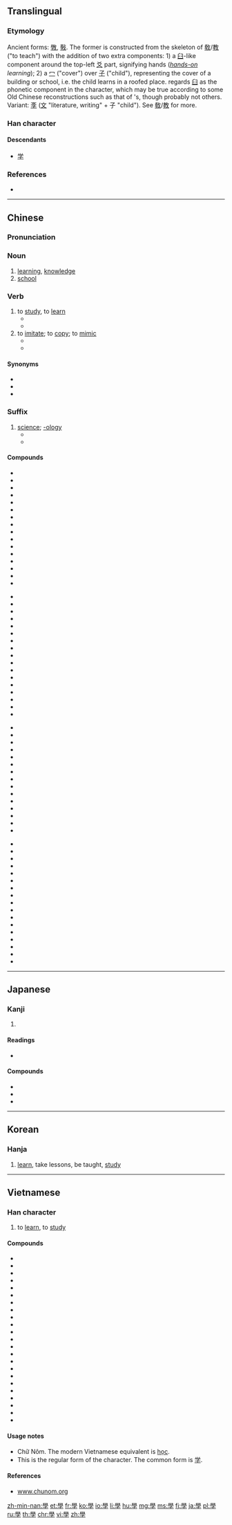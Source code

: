 {{also|学}}
==Translingual==
{{stroke order|type=animate}}
{{stroke order|type=alternative}}<!-- Are these traditional/modern, in some order? Check at commons too. -->

===Etymology===
{{Han etyl}}
Ancient forms: [[斆]], [[斅]]. The former is constructed from the skeleton of [[敎]]/[[教]] ("to teach") with the addition of two extra components: 1) a [[臼]]-like component around the top-left [[爻]] part, signifying hands (''[[hands-on]] learning''); 2) a [[冖]] ("cover") over [[子]] ("child"), representing the cover of a building or school, i.e. the child learns in a roofed place. ''{{w|Shuowen}}'' regards [[臼]] as the phonetic component in the character, which may be true according to some Old Chinese reconstructions such as that of {{w|Pan Wuyun}}'s, though probably not others. Variant: [[斈]] ([[文]] "literature, writing" + 子 "child"). See [[敎]]/[[教]] for more.

===Han character===
{{Han char|rn=39|rad=子|as=13|sn=16|four=77407|canj=HBND|ids=⿱𦥯子}}

====Descendants====
* [[学]]

===References===
* {{Han ref|kx=0280.280|dkj=07033|dj=0549.270|hdz=21019.110|uh=5B78|ud=23416|bh=BEC7|bd=48839}}

----

==Chinese==
{{zh-forms|s=学}}

===Pronunciation===
{{zh-pron
|m=xué
|c=hok6
|h=pfs=ho̍k
|mn=o̍h/ha̍k
|mn_note=o̍h - vernacular, ha̍k - literary
|mn-t=oh8/hag8
|mn-t_note=oh8 - vernacular, hag8 - literary
|md=hŏk
|w=
|mc=y
|oc=y
|ma=zh-xué.ogg
|cat=n
}}

===Noun===
{{zh-noun}}

# [[learning]], [[knowledge]]
# [[school]]

===Verb===
{{zh-verb}}

# to [[study]], to [[learn]]
#* {{zh-x|我 父母親 希望 我 學 醫，但是 我 不 願意|My parents hoped I would '''study''' medicine, but I didn't want to.}}
#* {{zh-x|我 打算 學 攝影。|I plan to learn photography.}}
# to [[imitate]]; to [[copy]]; to [[mimic]]
#* {{zh-x|我 妹妹 什麼 都 學 我。|My little sister likes to '''copy''' everything I do.}}
#* {{zh-x|鸚鵡 學 人 語。|Parrots '''imitate''' human speech.}}

====Synonyms====
* {{zh-l|學習|xuéxí|to study, to learn}}
* {{zh-l|讀書|dúshū|to study}}
* {{zh-l|唸書|niànshū|(slang) to study}}

===Suffix===
{{zh-suf}}

# [[science]]; [[-ology]]
#* {{zh-x|化學|chemistry}}
#* {{zh-x|生物學|biology}}

====Compounds====
{{rel-top4}}
* {{zh-l|學報}}
* {{zh-l|學步}}
* {{zh-l|學部}}
* {{zh-l|學潮}}
* {{zh-l|學而不厭}}
* {{zh-l|學閥}}
* {{zh-l|學費}}
* {{zh-l|學分}}
* {{zh-l|學風}}
* {{zh-l|學府}}
* {{zh-l|學富五車}}
* {{zh-l|學好}}
* {{zh-l|學壞}}
* {{zh-l|學會|tr=xuéhuì}}
* {{zh-l|學級}}
* {{zh-l|學籍}}
{{rel-mid4}}
* {{zh-l|學界}}
* {{zh-l|學究}}
* {{zh-l|學科|tr=xuékē}}
* {{zh-l|學理}}
* {{zh-l|學力}}
* {{zh-l|學歷}}
* {{zh-l|學齡}}
* {{zh-l|學路}}
* {{zh-l|學名}}
* {{zh-l|學年}}
* {{zh-l|學派}}
* {{zh-l|學期|tr=xuéqī}}
* {{zh-l|學前班}}
* {{zh-l|學前教育}}
* {{zh-l|學前期}}
* {{zh-l|學區}}
* {{zh-l|學舌}}
{{rel-mid4}}
* {{zh-l|學生|tr=xuéshēng}}
* {{zh-l|學生會}}
* {{zh-l|學生腔}}
* {{zh-l|學識}}
* {{zh-l|學時|tr=xuéshí}}
* {{zh-l|學士}}
* {{zh-l|學術}}
* {{zh-l|學說|tr=xuéshuō}}
* {{zh-l|學堂}}
* {{zh-l|學童}}
* {{zh-l|學徒}}
* {{zh-l|學徒工}}
* {{zh-l|學位}}
* {{zh-l|學問}}
* {{zh-l|學無常師}}
{{rel-mid4}}
* {{zh-l|學習|tr=xuéxí}}
* {{zh-l|學系}}
* {{zh-l|學校|tr=xuéxiào}}
* {{zh-l|學兄}}
* {{zh-l|學養}}
* {{zh-l|學業}}
* {{zh-l|學以致用|tr=xué yǐ zhì yòng}}
* {{zh-l|學藝}}
* {{zh-l|學友}}
* {{zh-l|學員}}
* {{zh-l|學院|tr=xuéyuàn}}
* {{zh-l|學雜費}}
* {{zh-l|學子}}
* {{zh-l|學長}}
* {{zh-l|學者|tr=xuézhě}}
* {{zh-l|學制}}
* {{zh-l|學力}}
{{rel-bottom}}

----

==Japanese==

===Kanji===
{{ja-kanji|grade=9|rs=子13|style=ky|shin=学}}

# {{defn|lang=ja|sort=子13}}

====Readings====
* {{ja-readings
|goon=[[がく]] (gaku)
|kanon=[[がく]] (gaku)
|kun=[[まなぶ]] (manabu)}}

====Compounds====
* {{l|ja|sc=Jpan|蘭學|tr=らんがく, rangaku}}
* {{l|ja|sc=Jpan|學校|tr=がっこう, gakkō}}
* {{l|ja|sc=Jpan|學生|tr=がくせい, gakusei}}

----

==Korean==

===Hanja===
{{ko-hanja|hangeul=학|rv=hak|mr=hak|y=hak|eumhun=배우다|ehrv=bae-uda|ehmr=paeuda|ehy=pay.uta}}

# [[learn]], take lessons, be taught, [[study]]

----

==Vietnamese==

===Han character===
{{vi-hantu|[[học]], [[hục]]|rs=子13}}

# to [[learn]], to [[study]]

====Compounds====
* {{l|vi|學習|tr=[[học tập]]}}
* {{l|vi|哲學|tr=[[triết học]]}}
* {{l|vi|神學|tr=[[thần học]]}}
* {{l|vi|學生|tr=[[học sinh]]}}
* {{l|vi|大學|tr=[[đại học]]}}
* {{l|vi|科學|tr=[[khoa học]]}}
* {{l|vi|小學|tr=[[tiểu học]]}}
* {{l|vi|𠰺學|tr=[[dạy học]]}}
* {{l|vi|中學|tr=[[trung học]]}}
* {{l|vi|儒學|tr=[[Nho học]]}}
* {{l|vi|化學|tr=[[hoá học]]}}
* {{l|vi|場學|tr=[[trường học]]}}
* {{l|vi|學院|tr=[[học viện]]}}
* {{l|vi|生學|tr=[[sinh học]]}}
* {{l|vi|藥學|tr=[[dược học]]}}
* {{l|vi|人類學|tr=[[nhân loại học]]}}
* {{l|vi|分類學|tr=[[phân loại học]]}}
* {{l|vi|動物學|tr=[[động vật học]]}}
* {{l|vi|場大學|tr=[[trường đại học]]}}
* {{l|vi|場小學|tr=[[trường tiểu học]]}}
* {{l|vi|地質學|tr=[[địa chất học]]}}
* {{l|vi|考古學|tr=[[khảo cổ học]]}}
* {{l|vi|古生物學|tr=[[cổ sinh vật học]]}}

====Usage notes====
* Chữ Nôm. The modern Vietnamese equivalent is [[học]].
* This is the regular form of the character. The common form is [[学]].

====References====
* [http://www.chunom.org/pages/學 www.chunom.org]

[[zh-min-nan:學]]
[[et:學]]
[[fr:學]]
[[ko:學]]
[[io:學]]
[[li:學]]
[[hu:學]]
[[mg:學]]
[[ms:學]]
[[fj:學]]
[[ja:學]]
[[pl:學]]
[[ru:學]]
[[th:學]]
[[chr:學]]
[[vi:學]]
[[zh:學]]